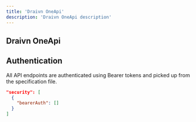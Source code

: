 ```yaml
---
title: 'Draivn OneApi'
description: 'Draivn OneApi description'
---
```



## Draivn OneApi

## Authentication

All API endpoints are authenticated using Bearer tokens and picked up from the specification file.

```json
"security": [
  {
    "bearerAuth": []
  }
]
```
